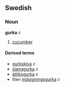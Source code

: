 ==Swedish==
===Noun===
'''gurka''' ''c''

# [[cucumber]]

====Derived terms====
*[[gurkskiva]] ''c''
*[[slanggurka]] ''c''
*[[ättiksgurka]] ''c''
*liten [[inläggningsgurka]] ''c''